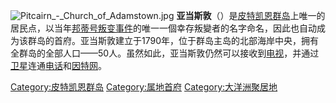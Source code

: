 {{Expand language|1=en|time=2021-05-03T00:04:32+00:00}}
{{Infobox Settlement
| name                    = 亚当斯敦
| native_name             = Adamstown
| nickname                = 
| settlement_type         = 镇
| motto                   =
| image_skyline           = Adamstown1.jpg
| image_caption           = 亚当斯敦景色
| image_map               = Map of Pitcairn Islands 2.png
| map_caption             = 亚当斯敦的位置
| subdivision_type        = 主权国家
| subdivision_name        = {{flag|UK}}
| subdivision_type1       = 海外领土
| subdivision_name1       = [[皮特凯恩群岛|皮特凯恩群岛]]
| subdivision_type2       = 岛
| subdivision_name2       = 皮特凯恩岛
| established_title       = 建立
| established_date        = 1790年
| leader_title            = 市长
| leader_name             = [[Shawn_Christian_(mayor)|Shawn Christian]] (2014)
| unit_pref               = Metric
| area_footnotes          = <ref>Area of the island of Pitcairn</ref>
| area_total_km2          = 4.6
| elevation_m             = 330
| population_as_of        = 2018
| population_total        = 50
| population_density_km2  = auto
| timezone                = PNT
| utc_offset              = 
| latd = 25|latm = 4|lats = |latNS = S
| longd = 130|longm = 6|longs = |longEW = W
| coordinates_type        = region:PN_type:city
| coordinates_display     = inline,title
| postal_code_type        =  
| postal_code             =
| area_code               =
| blank_name              = [[柯本气候分类|气候]]
| blank_info              = [[热带雨林气候|Af]]
}}
[[File:Pitcairn_-_Church_of_Adamstown.jpg|thumb]]
'''亚当斯敦'''（{{lang-en|Adamstown}}）是[[皮特凯恩群岛|皮特凯恩群岛]]上唯一的居民点，以当年[[邦蒂号叛变事件|邦蒂号叛变事件]]的唯一一個幸存叛變者{{le|約翰·亞當斯 (叛變者)|John Adams (mutineer)|約翰·亞當斯}}的名字命名，因此也自动成为该群岛的首府。亚当斯敦建立于1790年，位于群岛主岛的北部海岸中央，拥有全群岛的全部人口——50人。虽然如此，亚当斯敦仍然可以接收到[[电视|电视]]，并通过[[卫星|卫星]]连通[[电话|电话]]和[[因特网|因特网]]。
{{authority control}}
[[Category:皮特凯恩群岛|Category:皮特凯恩群岛]]
[[Category:属地首府|Category:属地首府]]
[[Category:大洋洲聚居地|Category:大洋洲聚居地]]